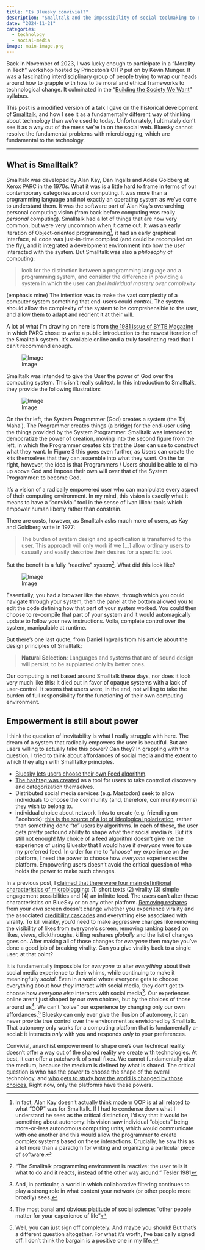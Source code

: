 ```yaml
---
title: "Is Bluesky convivial?"
description: "Smalltalk and the impossibility of social toolmaking to empower end-users"
date: "2024-11-21"
categories:
  - technology
  - social-media
image: main-image.png
---
```


Back in November of 2023, I was lucky enough to participate in a “Morality in Tech” workshop hosted by Princeton’s CITP put on by Kevin Munger. It was a fascinating interdisciplinary group of people trying to wrap our heads around how to grapple with how to tie moral and ethical frameworks to technological change. It culminated in the “[Building the Society We Want](https://kmunger.github.io/pdfs/syllabus_citp.pdf)” syllabus.

This post is a modified version of a talk I gave on the historical development of [Smalltalk](https://en.wikipedia.org/wiki/Smalltalk), and how I see it as a fundamentally different way of thinking about technology than we’re used to today. Unfortunately, I ultimately don’t see it as a way out of the mess we’re in on the social web. Bluesky cannot resolve the fundamental problems with microblogging, which are fundamental to the technology.

---

## What is Smalltalk?

Smalltalk was developed by Alan Kay, Dan Ingalls and Adele Goldberg at Xerox PARC in the 1970s. What it was is a little hard to frame in terms of our contemporary categories around computing. It was more than a programming language and not exactly an operating system as we’ve come to understand them. It was the software part of Alan Kay’s overarching personal computing vision (from back before computing was really *personal* computing). Smalltalk had a lot of things that are now very common, but were very uncommon when it came out. It was an early iteration of Object-oriented programming^[In fact, Alan Kay doesn’t actually think modern OOP is at all related to what “OOP” was for Smalltalk. If I had to condense down what I understand he sees as the critical distinction, I’d say that it would be something about autonomy: his vision saw individual “objects” being more-or-less autonomous computing units, which would communicate with one another and this would allow the programmer to create complex systems based on these interactions. Crucially, he saw this as a lot more than a paradigm for writing and organizing a particular piece of software.], it had an early graphical interface, all code was just-in-time compiled (and could be recompiled on the fly), and it integrated a development environment into how the user interacted with the system. But Smalltalk was also a *philosophy* of computing:

> look for the distinction between a programming language and a programming system, and consider the difference in providing a system in which the user can *feel individual mastery over complexity*

(emphasis mine) The intention was to make the vast complexity of a computer system something that end-users could *control*. The system should allow the complexity of the system to be comprehensible to the user, and allow them to adapt and reorient it at their will.

A lot of what I’m drawing on here is from [the 1981 issue of BYTE Magazine](https://archive.org/details/byte-magazine-1981-08/) in which PARC chose to write a public introduction to the newest iteration of the Smalltalk system. It’s available online and a truly fascinating read that I can’t recommend enough.

![Image](image_1.png)

Smalltalk was intended to give the User the power of God over the computing system. This isn’t really subtext. In this introduction to Smalltalk, they provide the following illustration:

![Image](image_2.png)

On the far left, the System Programmer (God) creates a system (the Taj Mahal). The Programmer creates things (a bridge) for the end-user using the things provided by the System Programmer. Smalltalk was intended to democratize the power of creation, moving into the second figure from the left, in which the Programmer creates kits that the User can use to construct what they want. In Figure 3 this goes even further, as Users can create the kits themselves that they can assemble into what they want. On the far right, however, the idea is that Programmers / Users should be able to climb up above God and impose their own will over that of the System Programmer: to become God.

It’s a vision of a radically empowered user who can manipulate every aspect of their computing environment. In my mind, this vision is exactly what it means to have a “convivial” tool in the sense of Ivan Illich: tools which empower human liberty rather than constrain.

There are costs, however, as Smalltalk asks much more of users, as Kay and Goldberg write in 1977:

> The burden of system design and specification is transferred to the user. This approach will only work if we […] allow ordinary users to casually and easily describe their desires for a specific tool.

But the benefit is a fully “reactive” system^[“The Smalltalk programming environment is reactive: the user tells it what to do and it reacts, instead of the other way around.” Tesler 1981]. What did this look like?

![Image](image_3.png)

Essentially, you had a browser like the above, through which you could navigate through your system, then the panel at the bottom allowed you to edit the code defining how that part of your system worked. You could then choose to re-compile that part of your system and it would automagically update to follow your new instructions. Voila, complete control over the system, manipulable at runtime.

But there’s one last quote, from Daniel Ingvalls from his article about the design principles of Smalltalk:

> **Natural Selection**: Languages and systems that are of sound design will persist, to be supplanted only by better ones.

Our computing is not based around Smalltalk these days, nor does it look very much like this: it died out in favor of opaque systems with a lack of user-control. It seems that users were, in the end, not willing to take the burden of full responsibility for the functioning of their own computing environment.

## Empowerment is still about power

I think the question of inevitability is what I really struggle with here. The dream of a system that radically empowers the user is beautiful. But are users willing to actually take this power? Can they? In grappling with this question, I tried to think about affordances of social media and the extent to which they align with Smalltalky principles.

- [Bluesky lets users choose their own Feed algorithm](https://blueskyweb.xyz/blog/7-27-2023-custom-feeds).
- [The hashtag was created](https://web.archive.org/web/20140109112039/https://twitter.com/chrismessina/status/223115412) as a tool for users to take control of discovery and categorization themselves.
- Distributed social media services (e.g. Mastodon) seek to allow individuals to choose the community (and, therefore, community norms) they wish to belong to.
- individual choice about network links to create (e.g. friending on Facebook): [this is the source of a lot of ideological polarization](https://www.science.org/doi/10.1126/science.ade7138), rather than something done “to” users by algorithms.
In each of these, the user gets pretty profound ability to shape what their social media *is*. But it’s still not enough! My choice of a feed algorithm doesn’t give me the experience of using Bluesky that I would have if *everyone* were to use my preferred feed. In order for me to “choose” my experience on the platform, I need the power to choose how *everyone* experiences the platform. Empowering users doesn’t avoid the critical question of who holds the power to make such changes.

In a previous post, I [claimed that there were four main definitional characteristics of microblogging](https://drewdimmery.substack.com/p/stop-looking-for-the-next-twitter?r=bjnt&triedRedirect=true): (1) short texts (2) virality (3) simple engagement possibilities and (4) an infinite feed. The users can’t alter these characteristics on BlueSky or on any other platform. [Removing reshares](https://www.science.org/doi/abs/10.1126/science.add8424) from your *own* screen doesn’t change whether you experience virality and the associated [credibility cascades](https://www.tandfonline.com/doi/abs/10.1080/10584609.2019.1687626) and everything else associated with virality. To kill virality, you’d need to make aggressive changes like removing the visibility of likes from everyone’s screen, removing ranking based on likes, views, clickthroughs, killing reshares *globally* and the list of changes goes on. After making all of those changes for *everyone* then maybe you’ve done a good job of breaking virality. Can you give virality back to a single user, at that point?

It is fundamentally impossible for *everyone* to alter *everything* about their social media experience to their whims, while continuing to make it meaningfully *social*. Even in a world where everyone gets to choose everything about how *they* interact with social media, they don’t get to choose how *everyone else* interacts with social media^[And, in particular, a world in which collaborative filtering continues to play a strong role in what content your network (or other people more broadly) sees.]. Our experiences online aren’t just shaped by our own choices, but by the choices of those around us^[The most banal and obvious platitude of social science: “other people matter for your experience of life”]. We can’t “solve” our experience by changing only our own affordances.^[Well, you can just sign off completely. And maybe you should! But that’s a different question altogether. For what it’s worth, I’ve basically signed off. I don’t think the bargain is a positive one in my life.] Bluesky can only ever give the illusion of autonomy, it can never provide true control over the environment as envisioned by Smalltalk. That autonomy only works for a computing platform that is fundamentally a-social: it interacts *only* with you and responds *only* to your preferences.

Convivial, anarchist empowerment to shape one’s own technical reality doesn’t offer a way out of the shared reality we create with technologies. At best, it can offer a patchwork of small fixes. We cannot fundamentally alter the medium, because the medium is defined by what is shared. The critical question is who has the power to choose the shape of the overall technology, and [who gets to study how the world is changed by those choices.](https://drewdimmery.substack.com/p/a-blueprint-for-the-regulation-of) Right now, only the platforms have these powers.

